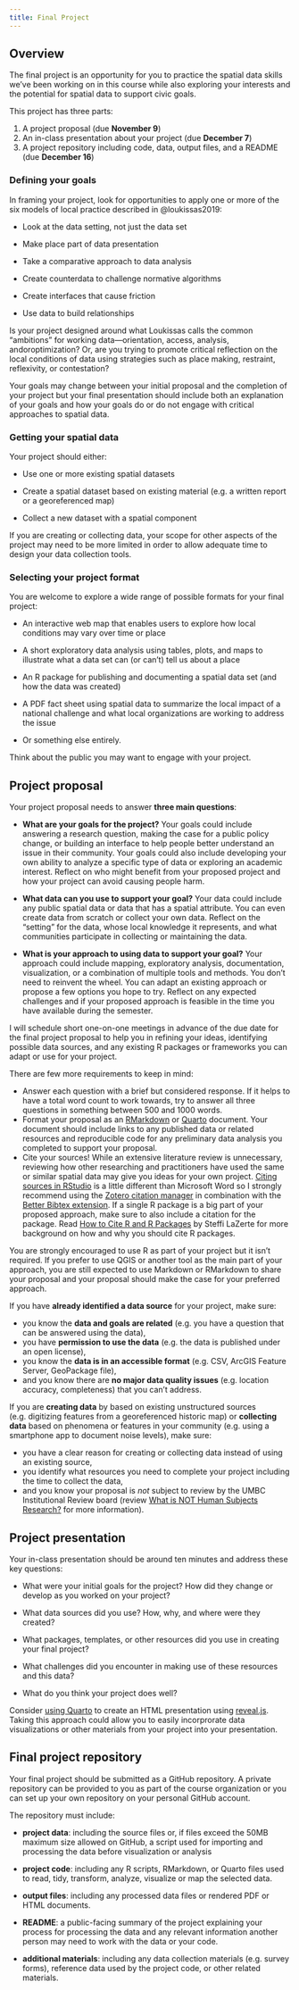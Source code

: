 ```yaml
---
title: Final Project
---
```


## Overview

The final project is an opportunity for you to practice the spatial data skills we've been working on in this course while also exploring your interests and the potential for spatial data to support civic goals.

This project has three parts:

1.  A project proposal (due **November 9**)
2.  An in-class presentation about your project (due **December 7**)
3.  A project repository including code, data, output files, and a README (due **December 16**)

### Defining your goals

In framing your project, look for opportunities to apply one or more of the six models of local practice described in @loukissas2019:

-   Look at the data setting, not just the data set

-   Make place part of data presentation

-   Take a comparative approach to data analysis

-   Create counterdata to challenge normative algorithms

-   Create interfaces that cause friction

-   Use data to build relationships

Is your project designed around what Loukissas calls the common "ambitions" for working data---orientation, access, analysis, andoroptimization? Or, are you trying to promote critical reflection on the local conditions of data using strategies such as place making, restraint, reflexivity, or contestation?

Your goals may change between your initial proposal and the completion of your project but your final presentation should include both an explanation of your goals and how your goals do or do not engage with critical approaches to spatial data.

### Getting your spatial data

Your project should either:

-   Use one or more existing spatial datasets

-   Create a spatial dataset based on existing material (e.g. a written report or a georeferenced map)

-   Collect a new dataset with a spatial component

If you are creating or collecting data, your scope for other aspects of the project may need to be more limited in order to allow adequate time to design your data collection tools.

### Selecting your project format

You are welcome to explore a wide range of possible formats for your final project:

-   An interactive web map that enables users to explore how local conditions may vary over time or place

-   A short exploratory data analysis using tables, plots, and maps to illustrate what a data set can (or can't) tell us about a place

-   An R package for publishing and documenting a spatial data set (and how the data was created)

-   A PDF fact sheet using spatial data to summarize the local impact of a national challenge and what local organizations are working to address the issue

-   Or something else entirely.

Think about the public you may want to engage with your project.

## Project proposal

Your project proposal needs to answer **three main questions**:

-   **What are your goals for the project?** Your goals could include answering a research question, making the case for a public policy change, or building an interface to help people better understand an issue in their community. Your goals could also include developing your own ability to analyze a specific type of data or exploring an academic interest. Reflect on who might benefit from your proposed project and how your project can avoid causing people harm.

-   **What data can you use to support your goal?** Your data could include any public spatial data or data that has a spatial attribute. You can even create data from scratch or collect your own data. Reflect on the "setting" for the data, whose local knowledge it represents, and what communities participate in collecting or maintaining the data.

-   **What is your approach to using data to support your goal?** Your approach could include mapping, exploratory analysis, documentation, visualization, or a combination of multiple tools and methods. You don't need to reinvent the wheel. You can adapt an existing approach or propose a few options you hope to try. Reflect on any expected challenges and if your proposed approach is feasible in the time you have available during the semester.

::: {.callout-important appearance="simple"}
I will schedule short one-on-one meetings in advance of the due date for the final project proposal to help you in refining your ideas, identifying possible data sources, and any existing R packages or frameworks you can adapt or use for your project.
:::

There are few more requirements to keep in mind:

-   Answer each question with a brief but considered response. If it helps to have a total word count to work towards, try to answer all three questions in something between 500 and 1000 words.
-   Format your proposal as an [RMarkdown](https://rmarkdown.rstudio.com/index.html) or [Quarto](https://quarto.org/) document. Your document should include links to any published data or related resources and reproducible code for any preliminary data analysis you completed to support your proposal.
-   Cite your sources! While an extensive literature review is unnecessary, reviewing how other researching and practitioners have used the same or similar spatial data may give you ideas for your own project. [Citing sources in RStudio](https://rstudio.github.io/visual-markdown-editing/citations) is a little different than Microsoft Word so I strongly recommend using the [Zotero citation manager](https://zotero.org/) in combination with the [Better Bibtex extension](https://retorque.re/zotero-better-bibtex/). If a single R package is a big part of your proposed approach, make sure to also include a citation for the package. Read [How to Cite R and R Packages](https://ropensci.org/blog/2021/11/16/how-to-cite-r-and-r-packages/) by Steffi LaZerte for more background on how and why you should cite R packages.

::: {.callout-important appearance="simple"}
You are strongly encouraged to use R as part of your project but it isn't required. If you prefer to use QGIS or another tool as the main part of your approach, you are still expected to use Markdown or RMarkdown to share your proposal and your proposal should make the case for your preferred approach.
:::

If you have **already identified a data source** for your project, make sure:

-   you know the **data and goals are related** (e.g. you have a question that can be answered using the data),
-   you have **permission to use the data** (e.g. the data is published under an open license),
-   you know the **data is in an accessible format** (e.g. CSV, ArcGIS Feature Server, GeoPackage file),
-   and you know there are **no major data quality issues** (e.g. location accuracy, completeness) that you can't address.

If you are **creating data** by based on existing unstructured sources (e.g. digitizing features from a georeferenced historic map) or **collecting data** based on phenomena or features in your community (e.g. using a smartphone app to document noise levels), make sure:

-   you have a clear reason for creating or collecting data instead of using an existing source,
-   you identify what resources you need to complete your project including the time to collect the data,
-   and you know your proposal is *not* subject to review by the UMBC Institutional Review board (review [What is NOT Human Subjects Research?](https://research.umbc.edu/what-is-not-human-research/) for more information).

## Project presentation

Your in-class presentation should be around ten minutes and address these key questions:

-   What were your initial goals for the project? How did they change or develop as you worked on your project?

-   What data sources did you use? How, why, and where were they created?

-   What packages, templates, or other resources did you use in creating your final project?

-   What challenges did you encounter in making use of these resources and this data?

-   What do you think your project does well?

::: {.callout-tip appearance="minimal"}
Consider [using Quarto](https://quarto.org/docs/presentations/) to create an HTML presentation using [reveal.js](https://quarto.org/docs/presentations/revealjs/). Taking this approach could allow you to easily incorprorate data visualizations or other materials from your project into your presentation.
:::

## Final project repository

Your final project should be submitted as a GitHub repository. A private repository can be provided to you as part of the course organization or you can set up your own repository on your personal GitHub account.

The repository must include:

-   **project data**: including the source files or, if files exceed the 50MB maximum size allowed on GitHub, a script used for importing and processing the data before visualization or analysis

-   **project code**: including any R scripts, RMarkdown, or Quarto files used to read, tidy, transform, analyze, visualize or map the selected data.

-   **output files**: including any processed data files or rendered PDF or HTML documents.

-   **README**: a public-facing summary of the project explaining your process for processing the data and any relevant information another person may need to work with the data or your code.

-   **additional materials**: including any data collection materials (e.g. survey forms), reference data used by the project code, or other related materials.

